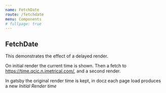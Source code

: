 ```yaml
---
name: FetchDate
route: /fetchdate
menu: Components
# fullpage: true
---
```



## FetchDate

This demonstrates the effect of a delayed render.

  <FetchDate />

On initial render the current time is shown.
Then a fetch to <https://time.qcic.n.imetrical.com/>, and a second render.

In gatsby the original render time is kept, 
in docz each page load produces a new _Initial Render time_


